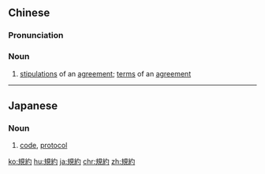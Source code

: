 {{also|规约}}
==Chinese==
{{zh-forms|s=规约}}

===Pronunciation===
{{zh-pron
|m=guīyuē
|c=kwai1 joek3
|cat=noun
}}

===Noun===
{{zh-noun}}

# [[stipulation]]s of an [[agreement]]; [[term]]s of an [[agreement]]

----

==Japanese==
{{ja-kanjitab|き|やく|yomi=on}}

===Noun===
{{ja-noun|きやく}}

# [[code]], [[protocol]]

[[ko:規約]]
[[hu:規約]]
[[ja:規約]]
[[chr:規約]]
[[zh:規約]]